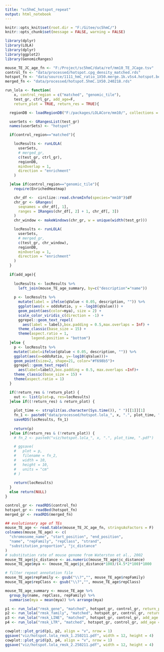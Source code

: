 ```yaml
---
title: "sc5hmC_hotspot_repeat"
output: html_notebook
---
```


```r
knitr::opts_knit$set(root.dir = "F:/Gitee/sc5hmC/")
knitr::opts_chunk$set(message = FALSE, warning = FALSE)

library(dplyr)
library(LOLA)
library(dplyr)
library(ggplot2)
library(GenomicRanges)
```

```r
mouse_TE_JC_age_fn <- "F:/Project/sc5hmC/data/ref/mm10_TE_JCage.tsv"
control_fn <- "data/processed/hotspot.cpg_density_matched.rds"
hotspot_fn <- "data/source/1111_hmC_ratio_1X50.merge.1k.v5s4.hotspot.bed"
merged_fn <- "data/processed/hotspot.5hmC.1X50.240218.rds"
```

```r
run_lola <- function(
    x, control_region = c("matched", "genomic_tile"), 
    test_gr, ctrl_gr, add_age=F,
    return_plot = TRUE, return_res = TRUE){

  regionDB <- loadRegionDB("F:/packages/LOLACore/mm10/", collections = x)

  userSets <- GRangesList(test_gr)
  names(userSets) <- "hotspot"

  if(control_region=="matched"){

    locResults <- runLOLA(
      userSets,
      # merged_gr,
      c(test_gr, ctrl_gr),
      regionDB,
      minOverlap = 1,
      direction = "enrichment"
    )

  }else if(control_region=="genomic_tile"){
    require(EnrichedHeatmap)

    chr_df <-  circlize::read.chromInfo(species="mm10")$df
    chr_gr <- GRanges(
      seqnames = chr_df[, 1],
      ranges = IRanges(chr_df[, 2] + 1, chr_df[, 3])
    )
    chr_window <- makeWindows(chr_gr, w = unique(width(test_gr)))

    locResults <- runLOLA(
      userSets,
      # merged_gr,
      c(test_gr, chr_window),
      regionDB,
      minOverlap = 1,
      direction = "enrichment"
    )
  }
  
  if(add_age){
    
    locResults <- locResults %>%
      left_join(mouse_TE_age_summary, by=c("description"="name")) 
    
    p <- locResults %>%
      mutate(label = ifelse(qValue < 0.05, description, "")) %>%
      ggplot(aes(x = oddsRatio, y = -log10(qValue))) +
      geom_point(aes(color=mya), size = 2) +
      scale_color_viridis_c(direction = -1) + 
      ggrepel::geom_text_repel(
        aes(label = label),box.padding = 0.5,max.overlaps = Inf) +
      theme_classic(base_size = 15) +
      theme(aspect.ratio = 1,
            legend.position = "bottom")
  }else {
    p <- locResults %>%
    mutate(label=ifelse(qValue < 0.05, description, "")) %>%
    ggplot(aes(x=oddsRatio, y=-log10(qValue)))+
    geom_point(size=2, shape=21, color="#f698b5")+
    ggrepel::geom_text_repel(
      aes(label=label),box.padding = 0.5, max.overlaps =Inf)+
    theme_classic(base_size = 15) +
    theme(aspect.ratio = 1)
  }

  if(!return_res & !return_plot) {
    out <- list(plot=p, res=locResults)
  }else if((!return_res) & return_plot) {
    
    plot_time <- strsplit(as.character(Sys.time()), " ")[[1]][1]
    fn_1 <- paste0("data/processed/hotspot.lola_", x, ".", plot_time, ".rds")
    saveRDS(locResults, fn_1)
    
    return(p)
  }else if(return_res & (!return_plot)) {
    # fn_2 <- paste0("viz/hotspot.lola_", x, ".", plot_time, ".pdf")

    # ggsave(
    #   plot = p,
    #   filename = fn_2,
    #   width = 10,
    #   height = 10,
    #   units = "cm"
    # )
    
    return(locResults)
  }
  else return(NULL)
}
```

```r
control_gr <- readRDS(control_fn)
hotspot_gr <- readBed(hotspot_fn)
merged_gr <- readRDS(merged_fn)
```

```r
## evolutionary age of TEs
mouse_TE_age <- read.table(mouse_TE_JC_age_fn, stringsAsFactors = F)
colnames(mouse_TE_age) <- c(
  "chromosome_name", "start_position", "end_position",
  "name", "repFamily", "repClass", "strand",
  "substitution_proportion", "jc_distance"
)
# substitution rate of mouse genome from Waterston et al., 2002
mouse_TE_age$jc_distance <- as.numeric(mouse_TE_age$jc_distance)
mouse_TE_age$mya <- (mouse_TE_age$jc_distance*100)/(4.5*2*100)*1000

# filter repeat annotation file
mouse_TE_age$repFamily <- gsub("\\?","", mouse_TE_age$repFamily)
mouse_TE_age$repClass <- gsub("\\?","", mouse_TE_age$repClass)

mouse_TE_age_summary <- mouse_TE_age %>%
  group_by(name, repClass, repFamily) %>%
  summarise(mya = mean(mya)) %>% arrange(mya)
```

```r
p1 <- run_lola("rmsk_gene", "matched", hotspot_gr, control_gr, return_plot = T, return_res = F)
p2 <- run_lola("rmsk_family", "matched", hotspot_gr, control_gr, return_plot = T, return_res = F)
p3 <- run_lola("rmsk_LINE", "matched", hotspot_gr, control_gr, add_age = T, return_plot = T, return_res = F)
p4 <- run_lola("rmsk_LTR", "matched", hotspot_gr, control_gr, add_age = T, return_plot = T, return_res = F)

cowplot::plot_grid(p1, p2, align = "v", nrow = 1)
ggsave("viz/hotspot.lola_rmsk_1.250211.pdf", width = 12, height = 4)
cowplot::plot_grid(p3, p4, align = "v", nrow = 1)
ggsave("viz/hotspot.lola_rmsk_2.250211.pdf", width = 12, height = 4)
```

